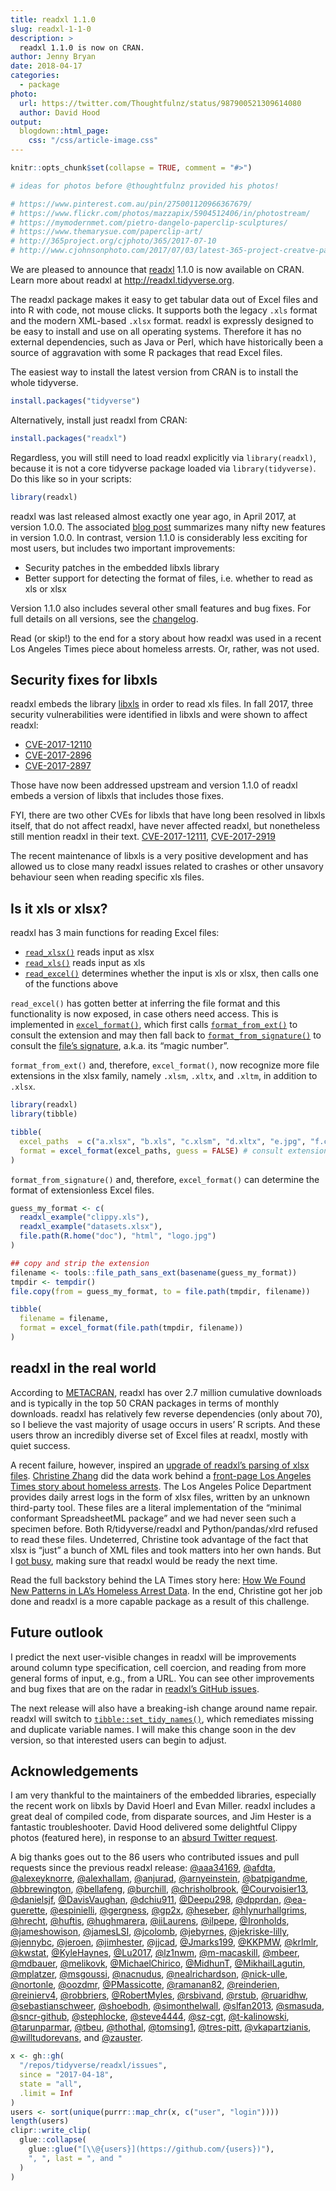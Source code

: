 ```yaml
---
title: readxl 1.1.0
slug: readxl-1-1-0
description: >
  readxl 1.1.0 is now on CRAN.
author: Jenny Bryan
date: 2018-04-17
categories:
  - package
photo:
  url: https://twitter.com/Thoughtfulnz/status/987900521309614080
  author: David Hood
output:
  blogdown::html_page:
    css: "/css/article-image.css"
---
```


```r
knitr::opts_chunk$set(collapse = TRUE, comment = "#>")

# ideas for photos before @thoughtfulnz provided his photos!

# https://www.pinterest.com.au/pin/275001120966367679/
# https://www.flickr.com/photos/mazzapix/5904512406/in/photostream/
# https://mymodernmet.com/pietro-dangelo-paperclip-sculptures/
# https://www.themarysue.com/paperclip-art/
# http://365project.org/cjphoto/365/2017-07-10
# http://www.cjohnsonphoto.com/2017/07/03/latest-365-project-creatve-paperclip-theme/
```

We are pleased to announce that [readxl](http://readxl.tidyverse.org) 1.1.0 is now available on CRAN. Learn more about readxl at <http://readxl.tidyverse.org>.

The readxl package makes it easy to get tabular data out of Excel files and into R with code, not mouse clicks. It supports both the legacy `.xls` format and the modern XML-based `.xlsx` format. readxl is expressly designed to be easy to install and use on all operating systems. Therefore it has no external dependencies, such as Java or Perl, which have historically been a source of aggravation with some R packages that read Excel files. 

The easiest way to install the latest version from CRAN is to install the whole tidyverse.

```r
install.packages("tidyverse")
```

Alternatively, install just readxl from CRAN:

```r
install.packages("readxl")
```

Regardless, you will still need to load readxl explicitly via `library(readxl)`, because it is not a core tidyverse package loaded via `library(tidyverse)`. Do this like so in your scripts:

```r
library(readxl)
```

readxl was last released almost exactly one year ago, in April 2017, at version 1.0.0. The associated [blog post](http://readxl.tidyverse.org/articles/releases/readxl-1.0.0.html) summarizes many nifty new features in version 1.0.0. In contrast, version 1.1.0 is considerably less exciting for most users, but includes two important improvements:

  * Security patches in the embedded libxls library
  * Better support for detecting the format of files, i.e. whether to read as xls or xlsx
  
Version 1.1.0 also includes several other small features and bug fixes. For full details on all versions, see the [changelog](http://readxl.tidyverse.org/news/index.html).

Read (or skip!) to the end for a story about how readxl was used in a recent Los Angeles Times piece about homeless arrests. Or, rather, was not used.

## Security fixes for libxls

readxl embeds the library [libxls](https://github.com/evanmiller/libxls) in order to read xls files. In fall 2017, three security vulnerabilities were identified in libxls and were shown to affect readxl:

  * [CVE-2017-12110](https://www.talosintelligence.com/vulnerability_reports/TALOS-2017-0462)
  * [CVE-2017-2896](https://www.talosintelligence.com/vulnerability_reports/TALOS-2017-0403)
  * [CVE-2017-2897](https://www.talosintelligence.com/vulnerability_reports/TALOS-2017-0404)
  
Those have now been addressed upstream and version 1.1.0 of readxl embeds a version of libxls that includes those fixes.

FYI, there are two other CVEs for libxls that have long been resolved in libxls itself, that do not affect readxl, have never affected readxl, but nonetheless still mention readxl in their text. [CVE-2017-12111](https://www.talosintelligence.com/vulnerability_reports/TALOS-2017-0463), [CVE-2017-2919](https://www.talosintelligence.com/vulnerability_reports/TALOS-2017-0426)

The recent maintenance of libxls is a very positive development and has allowed us to close many readxl issues related to crashes or other unsavory behaviour seen when reading specific xls files.

## Is it xls or xlsx?

readxl has 3 main functions for reading Excel files:

  * [`read_xlsx()`](http://readxl.tidyverse.org/reference/read_excel.html) reads input as xlsx
  * [`read_xls()`](http://readxl.tidyverse.org/reference/read_excel.html) reads input as xls
  * [`read_excel()`](http://readxl.tidyverse.org/reference/read_excel.html) determines whether the input is xls or xlsx, then calls one of the functions above
    
`read_excel()` has gotten better at inferring the file format and this functionality is now exposed, in case others need access. This is implemented in [`excel_format()`](http://readxl.tidyverse.org/reference/excel_format.html), which first calls [`format_from_ext()`](http://readxl.tidyverse.org/reference/excel_format.html) to consult the extension and may then fall back to [`format_from_signature()`](http://readxl.tidyverse.org/reference/excel_format.html) to consult the [file's signature](https://en.wikipedia.org/wiki/List_of_file_signatures), a.k.a. its "magic number".

`format_from_ext()` and, therefore, `excel_format()`, now recognize more file extensions in the xlsx family, namely `.xlsm`, `.xltx`, and `.xltm`, in addition to `.xlsx`.
  
```r
library(readxl)
library(tibble)

tibble(
  excel_paths  = c("a.xlsx", "b.xls", "c.xlsm", "d.xltx", "e.jpg", "f.csv", "g"),
  format = excel_format(excel_paths, guess = FALSE) # consult extension **only**
)
```

`format_from_signature()` and, therefore, `excel_format()` can determine the format of extensionless Excel files.

```r
guess_my_format <- c(
  readxl_example("clippy.xls"),
  readxl_example("datasets.xlsx"),
  file.path(R.home("doc"), "html", "logo.jpg")
)

## copy and strip the extension
filename <- tools::file_path_sans_ext(basename(guess_my_format))
tmpdir <- tempdir()
file.copy(from = guess_my_format, to = file.path(tmpdir, filename))

tibble(
  filename = filename,
  format = excel_format(file.path(tmpdir, filename))
)
```

## readxl in the real world

According to [METACRAN](https://cranlogs.r-pkg.org), readxl has over 2.7 million cumulative downloads and is typically in the top 50 CRAN packages in terms of monthly downloads. readxl has relatively few reverse dependencies (only about 70), so I believe the vast majority of usage occurs in users' R scripts. And these users throw an incredibly diverse set of Excel files at readxl, mostly with quiet success.

A recent failure, however, inspired an [upgrade of readxl's parsing of xlsx files](https://github.com/tidyverse/readxl/commit/eeeebf8171540a7cd14b373d20b08efbac7e3cd2). [Christine Zhang](https://twitter.com/christinezhang) did the data work behind a [front-page Los Angeles Times story about homeless arrests](http://www.latimes.com/local/politics/la-me-homeless-arrests-20180204-story.html). The Los Angeles Police Department provides daily arrest logs in the form of xlsx files, written by an unknown third-party tool. These files are a literal implementation of the "minimal conformant SpreadsheetML package" and we had never seen such a specimen before. Both R/tidyverse/readxl and Python/pandas/xlrd refused to read these files. Undeterred, Christine took advantage of the fact that xlsx is "just" a bunch of XML files and took matters into her own hands. But I [got busy](https://github.com/tidyverse/readxl/pull/437), making sure that readxl would be ready the next time.

Read the full backstory behind the LA Times story here: [How We Found New Patterns in LA's Homeless Arrest Data](https://source.opennews.org/articles/how-we-found-new-patterns-la-homeless-arrest/). In the end, Christine got her job done and readxl is a more capable package as a result of this challenge.

## Future outlook

I predict the next user-visible changes in readxl will be improvements around column type specification, cell coercion, and reading from more general forms of input, e.g., from a URL. You can see other improvements and bug fixes that are on the radar in [readxl's GitHub issues](https://github.com/tidyverse/readxl/issues).

The next release will also have a breaking-ish change around name repair. readxl will switch to [`tibble::set_tidy_names()`](http://tibble.tidyverse.org/reference/tidy_names.html), which remediates missing and duplicate variable names. I will make this change soon in the dev version, so that interested users can begin to adjust.

## Acknowledgements

I am very thankful to the maintainers of the embedded libraries, especially the recent work on libxls by David Hoerl and Evan Miller. readxl includes a great deal of compiled code, from disparate sources, and Jim Hester is a fantastic troubleshooter. David Hood delivered some delightful Clippy photos (featured here), in response to an [absurd Twitter request](https://twitter.com/JennyBryan/status/987415546596503552).

A big thanks goes out to the 86 users who contributed issues and pull requests since the previous readxl release: [\@aaa34169](https://github.com/aaa34169), [\@afdta](https://github.com/afdta), [\@alexeyknorre](https://github.com/alexeyknorre), [\@alexhallam](https://github.com/alexhallam), [\@anjurad](https://github.com/anjurad), [\@arnyeinstein](https://github.com/arnyeinstein), [\@batpigandme](https://github.com/batpigandme), [\@bbrewington](https://github.com/bbrewington), [\@bellafeng](https://github.com/bellafeng), [\@burchill](https://github.com/burchill), [\@chrisholbrook](https://github.com/chrisholbrook), [\@Courvoisier13](https://github.com/Courvoisier13), [\@danielsjf](https://github.com/danielsjf), [\@DavisVaughan](https://github.com/DavisVaughan), [\@dchiu911](https://github.com/dchiu911), [\@Deepu298](https://github.com/Deepu298), [\@dpprdan](https://github.com/dpprdan), [\@ea-guerette](https://github.com/ea-guerette), [\@espinielli](https://github.com/espinielli), [\@gergness](https://github.com/gergness), [\@gp2x](https://github.com/gp2x), [\@heseber](https://github.com/heseber), [\@hlynurhallgrims](https://github.com/hlynurhallgrims), [\@hrecht](https://github.com/hrecht), [\@huftis](https://github.com/huftis), [\@hughmarera](https://github.com/hughmarera), [\@iiLaurens](https://github.com/iiLaurens), [\@ilpepe](https://github.com/ilpepe), [\@Ironholds](https://github.com/Ironholds), [\@jameshowison](https://github.com/jameshowison), [\@jamesLSI](https://github.com/jamesLSI), [\@jcolomb](https://github.com/jcolomb), [\@jebyrnes](https://github.com/jebyrnes), [\@jekriske-lilly](https://github.com/jekriske-lilly), [\@jennybc](https://github.com/jennybc), [\@jeroen](https://github.com/jeroen), [\@jimhester](https://github.com/jimhester), [\@jjcad](https://github.com/jjcad), [\@Jmarks199](https://github.com/Jmarks199), [\@KKPMW](https://github.com/KKPMW), [\@krlmlr](https://github.com/krlmlr), [\@kwstat](https://github.com/kwstat), [\@KyleHaynes](https://github.com/KyleHaynes), [\@Lu2017](https://github.com/Lu2017), [\@lz1nwm](https://github.com/lz1nwm), [\@m-macaskill](https://github.com/m-macaskill), [\@mbeer](https://github.com/mbeer), [\@mdbauer](https://github.com/mdbauer), [\@melikovk](https://github.com/melikovk), [\@MichaelChirico](https://github.com/MichaelChirico), [\@MidhunT](https://github.com/MidhunT), [\@MikhailLagutin](https://github.com/MikhailLagutin), [\@mplatzer](https://github.com/mplatzer), [\@msgoussi](https://github.com/msgoussi), [\@nacnudus](https://github.com/nacnudus), [\@nealrichardson](https://github.com/nealrichardson), [\@nick-ulle](https://github.com/nick-ulle), [\@nortonle](https://github.com/nortonle), [\@oozdmr](https://github.com/oozdmr), [\@PMassicotte](https://github.com/PMassicotte), [\@ramanan82](https://github.com/ramanan82), [\@reinderien](https://github.com/reinderien), [\@reinierv4](https://github.com/reinierv4), [\@robbriers](https://github.com/robbriers), [\@RobertMyles](https://github.com/RobertMyles), [\@rsbivand](https://github.com/rsbivand), [\@rstub](https://github.com/rstub), [\@ruaridhw](https://github.com/ruaridhw), [\@sebastianschweer](https://github.com/sebastianschweer), [\@shoebodh](https://github.com/shoebodh), [\@simonthelwall](https://github.com/simonthelwall), [\@slfan2013](https://github.com/slfan2013), [\@smasuda](https://github.com/smasuda), [\@sncr-github](https://github.com/sncr-github), [\@stephlocke](https://github.com/stephlocke), [\@steve4444](https://github.com/steve4444), [\@sz-cgt](https://github.com/sz-cgt), [\@t-kalinowski](https://github.com/t-kalinowski), [\@tarunparmar](https://github.com/tarunparmar), [\@tbeu](https://github.com/tbeu), [\@thothal](https://github.com/thothal), [\@tomsing1](https://github.com/tomsing1), [\@tres-pitt](https://github.com/tres-pitt), [\@vkapartzianis](https://github.com/vkapartzianis), [\@willtudorevans](https://github.com/willtudorevans), and [\@zauster](https://github.com/zauster).

```r
x <- gh::gh(
  "/repos/tidyverse/readxl/issues",
  since = "2017-04-18",
  state = "all",
  .limit = Inf
)
users <- sort(unique(purrr::map_chr(x, c("user", "login"))))
length(users)
clipr::write_clip(
  glue::collapse(
    glue::glue("[\\@{users}](https://github.com/{users})"),
    ", ", last = ", and "
  )
)
```

